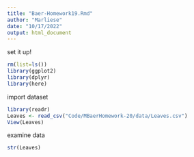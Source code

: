 ```yaml
---
title: "Baer-Homework19.Rmd"
author: "Marliese"
date: "10/17/2022"
output: html_document
---
```


set it up!

```r
rm(list=ls())
library(ggplot2)
library(dplyr)
library(here)
```

import dataset

```r
library(readr)
Leaves <- read_csv("Code/MBaerHomework-20/data/Leaves.csv")
View(Leaves)
```

examine data
```r
str(Leaves)
```







